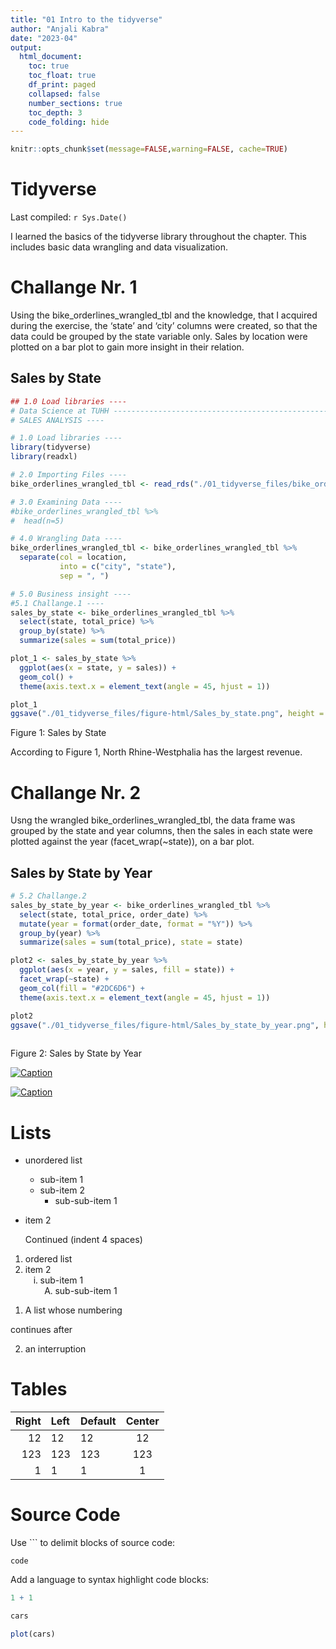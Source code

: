 ```yaml
---
title: "01 Intro to the tidyverse"
author: "Anjali Kabra"
date: "2023-04"
output:
  html_document:
    toc: true
    toc_float: true
    df_print: paged
    collapsed: false
    number_sections: true
    toc_depth: 3
    code_folding: hide
---
```


```r
knitr::opts_chunk$set(message=FALSE,warning=FALSE, cache=TRUE)
```

# Tidyverse

Last compiled: `r Sys.Date()`

I learned the basics of the tidyverse library throughout the chapter. This includes basic data wrangling and data visualization.

# Challange Nr. 1

Using the bike_orderlines_wrangled_tbl and the knowledge, that I acquired during the exercise, the 'state' and 'city' columns were created, so that the data could be grouped by the state variable only. Sales by location were plotted on a bar plot to gain more insight in their relation.

## Sales by State

```r
## 1.0 Load libraries ----
# Data Science at TUHH ------------------------------------------------------
# SALES ANALYSIS ----

# 1.0 Load libraries ----
library(tidyverse)
library(readxl)

# 2.0 Importing Files ----
bike_orderlines_wrangled_tbl <- read_rds("./01_tidyverse_files/bike_orderlines.rds")

# 3.0 Examining Data ----
#bike_orderlines_wrangled_tbl %>%
#  head(n=5)

# 4.0 Wrangling Data ----
bike_orderlines_wrangled_tbl <- bike_orderlines_wrangled_tbl %>%
  separate(col = location,
           into = c("city", "state"),
           sep = ", ")

# 5.0 Business insight ----
#5.1 Challange.1 ----
sales_by_state <- bike_orderlines_wrangled_tbl %>%
  select(state, total_price) %>%
  group_by(state) %>%
  summarize(sales = sum(total_price))

plot_1 <- sales_by_state %>%
  ggplot(aes(x = state, y = sales)) +
  geom_col() +
  theme(axis.text.x = element_text(angle = 45, hjust = 1))

plot_1
ggsave("./01_tidyverse_files/figure-html/Sales_by_state.png", height = 7 , width = 10)

```
Figure 1: Sales by State


According to Figure 1, North Rhine-Westphalia has the largest revenue.

# Challange Nr. 2

Usng the wrangled bike_orderlines_wrangled_tbl, the data frame was grouped by the state and year columns, then the sales in each state were plotted against the year (facet_wrap(\~state)), on a bar plot.

## Sales by State by Year

```r

# 5.2 Challange.2
sales_by_state_by_year <- bike_orderlines_wrangled_tbl %>%
  select(state, total_price, order_date) %>%
  mutate(year = format(order_date, format = "%Y")) %>%
  group_by(year) %>%
  summarize(sales = sum(total_price), state = state)

plot2 <- sales_by_state_by_year %>%
  ggplot(aes(x = year, y = sales, fill = state)) +
  facet_wrap(~state) +
  geom_col(fill = "#2DC6D6") +
  theme(axis.text.x = element_text(angle = 45, hjust = 1)) 

plot2
ggsave("./01_tidyverse_files/figure-html/Sales_by_state_by_year.png", height = 7 , width = 10)
  
```
Figure 2: Sales by State by Year

[![Caption](../../assets/img/elephant.png)](https://quarto.org)

[![Caption](../../assets/img/elephant.png)](https://quarto.org "An elephant")


# Lists

* unordered list
    + sub-item 1
    + sub-item 2
        - sub-sub-item 1
        
*   item 2

    Continued (indent 4 spaces)
    
    
1. ordered list
2. item 2
    i) sub-item 1
         A.  sub-sub-item 1
         
(@)  A list whose numbering

continues after

(@)  an interruption

# Tables

| Right | Left | Default | Center |
|------:|:-----|---------|:------:|
|   12  |  12  |    12   |    12  |
|  123  |  123 |   123   |   123  |
|    1  |    1 |     1   |     1  |

# Source Code

Use ``` to delimit blocks of source code:

```
code
```

Add a language to syntax highlight code blocks:

```r
1 + 1
```

```r
cars
```

```r
plot(cars)
```
